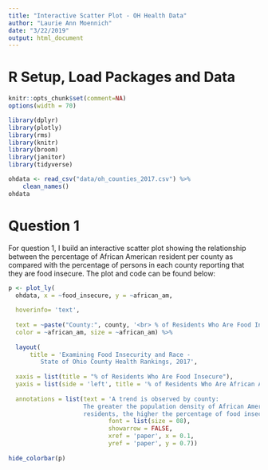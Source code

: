 ```yaml
---
title: "Interactive Scatter Plot - OH Health Data"
author: "Laurie Ann Moennich"
date: "3/22/2019"
output: html_document
---
```


# R Setup, Load Packages and Data
```r
knitr::opts_chunk$set(comment=NA)
options(width = 70)
```

```r
library(dplyr)
library(plotly)
library(rms)
library(knitr)
library(broom)
library(janitor)
library(tidyverse)
```


```r
ohdata <- read_csv("data/oh_counties_2017.csv") %>%
    clean_names()
ohdata
```

# Question 1 

For question 1, I build an interactive scatter plot showing the relationship between the percentage of African American resident per county as compared with the percentage of persons in each county reporting that they are food insecure. The plot and code can be found below:

```r
p <- plot_ly(
  ohdata, x = ~food_insecure, y = ~african_am,
  
  hoverinfo= 'text',
  
  text = ~paste("County:", county, '<br> % of Residents Who Are Food Insecure:', food_insecure,'<br> % of Residents Who Are African American:', african_am),
  color = ~african_am, size = ~african_am) %>%
  
  layout(
      title = 'Examining Food Insecurity and Race - 
         State of Ohio County Health Rankings, 2017',
         
  xaxis = list(title = "% of Residents Who Are Food Insecure"),
  yaxis = list(side = 'left', title = '% of Residents Who Are African American'),
  
  annotations = list(text = 'A trend is observed by county: 
                     The greater the population density of African American 
                     residents, the higher the percentage of food insecurity reported.',
                            font = list(size = 08),
                            showarrow = FALSE,
                            xref = 'paper', x = 0.1,
                            yref = 'paper', y = 0.7))
 
hide_colorbar(p)
```
